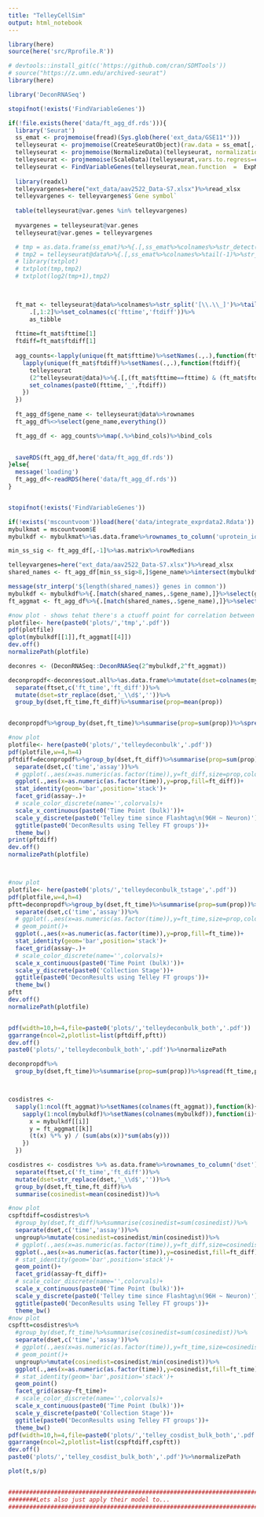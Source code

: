```yaml
---
title: "TelleyCellSim"
output: html_notebook
---
```


```r
library(here)
source(here('src/Rprofile.R'))

# devtools::install_git(c('https://github.com/cran/SDMTools'))
# source("https://z.umn.edu/archived-seurat")
library(here)

library('DeconRNASeq')

stopifnot(!exists('FindVariableGenes'))

if(!file.exists(here('data/ft_agg_df.rds'))){
  library('Seurat')
  ss_emat <- projmemoise(fread)(Sys.glob(here('ext_data/GSE11*')))
  telleyseurat <- projmemoise(CreateSeuratObject)(raw.data = ss_emat[,-1]%>%as.matrix%>%set_rownames(ss_emat[[1]]))
  telleyseurat <- projmemoise(NormalizeData)(telleyseurat, normalization.method = 'LogNormalize',scale.factor=100000)
  telleyseurat <- projmemoise(ScaleData)(telleyseurat,vars.to.regress=c('nGene','nUMI'))
  telleyseurat <- FindVariableGenes(telleyseurat,mean.function  =  ExpMean,  dispersion.function  =  LogVMR,  x.low.cutoff  =  0.1, x.high.cutoff  =  8,  y.cutoff  =  0.7)
  
  library(readxl)
  telleyvargenes=here("ext_data/aav2522_Data-S7.xlsx")%>%read_xlsx
  telleyvargenes <- telleyvargenes$`Gene symbol`
  
  table(telleyseurat@var.genes %in% telleyvargenes)
  
  myvargenes = telleyseurat@var.genes
  telleyseurat@var.genes = telleyvargenes

  # tmp = as.data.frame(ss_emat)%>%{.[,ss_emat%>%colnames%>%str_detect('E14.96')]}%>%rowSums
  # tmp2 = telleyseurat@data%>%{.[,ss_emat%>%colnames%>%tail(-1)%>%str_detect('E14.96')]}%>%rowSums
  # library(txtplot)
  # txtplot(tmp,tmp2)
  # txtplot(log2(tmp+1),tmp2)


    
  ft_mat <- telleyseurat@data%>%colnames%>%str_split('[\\.\\_]')%>%tail(-1)%>%simplify2array%>%t%>%
      .[,1:2]%>%set_colnames(c('fttime','ftdiff'))%>%
      as_tibble
  
  fttime=ft_mat$fttime[1]
  ftdiff=ft_mat$ftdiff[1]
  
  agg_counts<-lapply(unique(ft_mat$fttime)%>%setNames(.,.),function(fttime){
    lapply(unique(ft_mat$ftdiff)%>%setNames(.,.),function(ftdiff){
      telleyseurat
      (2^telleyseurat@data)%>%{.[,(ft_mat$fttime==fttime) & (ft_mat$ftdiff==ftdiff)]}%>%rowSums%>%log2%>%as.data.frame%>%
      set_colnames(paste0(fttime,'_',ftdiff))
    })
  })
  
  ft_agg_df$gene_name <- telleyseurat@data%>%rownames
  ft_agg_df%<>%select(gene_name,everything())

  ft_agg_df <- agg_counts%>%map(.%>%bind_cols)%>%bind_cols
  

  saveRDS(ft_agg_df,here('data/ft_agg_df.rds'))
}else{
  message('loading')
  ft_agg_df<-readRDS(here('data/ft_agg_df.rds'))
}


stopifnot(!exists('FindVariableGenes'))

if(!exists('mscountvoom'))load(here('data/integrate_exprdata2.Rdata'))
mybulkmat = mscountvoom$E
mybulkdf <- mybulkmat%>%as.data.frame%>%rownames_to_column('uprotein_id')%>%left_join(metainfo%>%select(uprotein_id,gene_name))

min_ss_sig <- ft_agg_df[,-1]%>%as.matrix%>%rowMedians

telleyvargenes=here("ext_data/aav2522_Data-S7.xlsx")%>%read_xlsx
shared_names <- ft_agg_df[min_ss_sig>8,]$gene_name%>%intersect(mybulkdf$gene_name)%>%intersect(telleyvargenes[[1]])

message(str_interp('${length(shared_names)} genes in common'))
mybulkdf <- mybulkdf%>%{.[match(shared_names,.$gene_name),]}%>%select(gene_name,matches('total'),matches('ribo'))%>%{set_rownames(as.data.frame(.[,-1]),.$gene_name)}
ft_aggmat <- ft_agg_df%>%{.[match(shared_names,.$gene_name),]}%>%select(gene_name,everything())%>%{set_rownames(as.data.frame(.[,-1]),.$gene_name)}

#now plot - shows tehat there's a ctuoff point for correlation between the ft_aggmat and the 
plotfile<- here(paste0('plots/','tmp','.pdf'))
pdf(plotfile)
qplot(mybulkdf[[1]],ft_aggmat[[4]])
dev.off()
normalizePath(plotfile)

deconres <- (DeconRNASeq::DeconRNASeq(2^mybulkdf,2^ft_aggmat))

deconpropdf<-deconres$out.all%>%as.data.frame%>%mutate(dset=colnames(mybulkdf))%>%gather(ftset,prop,-dset)%>%
  separate(ftset,c('ft_time','ft_diff'))%>%
  mutate(dset=str_replace(dset,'_\\d$',''))%>%
  group_by(dset,ft_time,ft_diff)%>%summarise(prop=mean(prop))


deconpropdf%>%group_by(dset,ft_time)%>%summarise(prop=sum(prop))%>%spread(ft_time,prop)

#now plot
plotfile<- here(paste0('plots/','telleydeconbulk','.pdf'))
pdf(plotfile,w=4,h=4)
pftdiff=deconpropdf%>%group_by(dset,ft_diff)%>%summarise(prop=sum(prop))%>%
  separate(dset,c('time','assay'))%>%
  # ggplot(.,aes(x=as.numeric(as.factor(time)),y=ft_diff,size=prop,color=assay))+
  ggplot(.,aes(x=as.numeric(as.factor(time)),y=prop,fill=ft_diff))+
  stat_identity(geom='bar',position='stack')+
  facet_grid(assay~.)+
  # scale_color_discrete(name='',colorvals)+
  scale_x_continuous(paste0('Time Point (bulk)'))+
  scale_y_discrete(paste0('Telley time since Flashtag\n(96H ~ Neuron)'))+
  ggtitle(paste0('DeconResults using Telley FT groups'))+
  theme_bw()
print(pftdiff)
dev.off()
normalizePath(plotfile)



#now plot
plotfile<- here(paste0('plots/','telleydeconbulk_tstage','.pdf'))
pdf(plotfile,w=4,h=4)
pftt=deconpropdf%>%group_by(dset,ft_time)%>%summarise(prop=sum(prop))%>%
  separate(dset,c('time','assay'))%>%
  # ggplot(.,aes(x=as.numeric(as.factor(time)),y=ft_time,size=prop,color=assay))+
  # geom_point()+
  ggplot(.,aes(x=as.numeric(as.factor(time)),y=prop,fill=ft_time))+
  stat_identity(geom='bar',position='stack')+
  facet_grid(assay~.)+
  # scale_color_discrete(name='',colorvals)+
  scale_x_continuous(paste0('Time Point (bulk)'))+
  scale_y_discrete(paste0('Collection Stage'))+
  ggtitle(paste0('DeconResults using Telley FT groups'))+
  theme_bw()
pftt
dev.off()
normalizePath(plotfile)


pdf(width=10,h=4,file=paste0('plots/','telleydeconbulk_both','.pdf'))
ggarrange(ncol=2,plotlist=list(pftdiff,pftt))
dev.off()
paste0('plots/','telleydeconbulk_both','.pdf')%>%normalizePath

deconpropdf%>%
  group_by(dset,ft_time)%>%summarise(prop=sum(prop))%>%spread(ft_time,prop)



cosdistres <- 
  sapply(1:ncol(ft_aggmat)%>%setNames(colnames(ft_aggmat)),function(k){
    sapply(1:ncol(mybulkdf)%>%setNames(colnames(mybulkdf)),function(i){
      x = mybulkdf[[i]]
      y = ft_aggmat[[k]]
      (t(x) %*% y) / (sum(abs(x))*sum(abs(y)))
    })
  })

cosdistres <- cosdistres %>% as.data.frame%>%rownames_to_column('dset')%>%gather(ftset,cosinedist,-dset)%>%
  separate(ftset,c('ft_time','ft_diff'))%>%
  mutate(dset=str_replace(dset,'_\\d$',''))%>%
  group_by(dset,ft_time,ft_diff)%>%
  summarise(cosinedist=mean(cosinedist))%>%

#now plot
cspftdiff=cosdistres%>%
  #group_by(dset,ft_diff)%>%summarise(cosinedist=sum(cosinedist))%>%
  separate(dset,c('time','assay'))%>%
  ungroup%>%mutate(cosinedist=cosinedist/min(cosinedist))%>%
  # ggplot(.,aes(x=as.numeric(as.factor(time)),y=ft_diff,size=cosinedist,color=assay))+
  ggplot(.,aes(x=as.numeric(as.factor(time)),y=cosinedist,fill=ft_diff))+
  # stat_identity(geom='bar',position='stack')+
  geom_point()+
  facet_grid(assay~ft_diff)+
  # scale_color_discrete(name='',colorvals)+
  scale_x_continuous(paste0('Time Point (bulk)'))+
  scale_y_discrete(paste0('Telley time since Flashtag\n(96H ~ Neuron)'))+
  ggtitle(paste0('DeconResults using Telley FT groups'))+
  theme_bw()
#now plot
cspftt=cosdistres%>%
  #group_by(dset,ft_time)%>%summarise(cosinedist=sum(cosinedist))%>%
  separate(dset,c('time','assay'))%>%
  # ggplot(.,aes(x=as.numeric(as.factor(time)),y=ft_time,size=cosinedist,color=assay))+
  # geom_point()+
  ungroup%>%mutate(cosinedist=cosinedist/min(cosinedist))%>%
  ggplot(.,aes(x=as.numeric(as.factor(time)),y=cosinedist,fill=ft_time))+
  # stat_identity(geom='bar',position='stack')+
  geom_point()
  facet_grid(assay~ft_time)+
  # scale_color_discrete(name='',colorvals)+
  scale_x_continuous(paste0('Time Point (bulk)'))+
  scale_y_discrete(paste0('Collection Stage'))+
  ggtitle(paste0('DeconResults using Telley FT groups'))+
  theme_bw()
pdf(width=10,h=4,file=paste0('plots/','telley_cosdist_bulk_both','.pdf'))
ggarrange(ncol=2,plotlist=list(cspftdiff,cspftt))
dev.off()
paste0('plots/','telley_cosdist_bulk_both','.pdf')%>%normalizePath

plot(t,s/p)


################################################################################
########Lets also just apply their model to... 
################################################################################



```